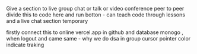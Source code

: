 Give a section to live group chat or talk or video conference peer to peer 
divide this to code here and run botton - can teach code through lessons
and a live chat section temporary

firstly connect this to online vercel.app in github and database monogo , when logout and came same - why we do dsa in group
cursor pointer color indicate traking
